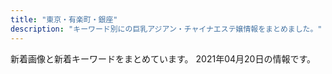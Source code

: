 ```yaml
---
title: "東京・有楽町・銀座"
description: "キーワード別にの巨乳アジアン・チャイナエステ嬢情報をまとめました。"
---
```


新着画像と新着キーワードをまとめています。
2021年04月20日の情報です。

<DmmAffiliateIns />
<KeywordTable
  shops={
    [
    {
        "name": "Melody Spa -\u30e1\u30ed\u30c7\u30a3 \u30b9\u30d1-",
        "img_links": [
            "https://melodyspa.tokyo/images/st/you3.jpg",
            "https://melodyspa.tokyo/images/st/yuna2.jpg",
            "https://melodyspa.tokyo/images/st/yuna1.jpg",
            "https://melodyspa.tokyo/images/share/pagetop.png",
            "https://melodyspa.tokyo/images/st/ringo.jpg",
            "https://melodyspa.tokyo/images/st/risa.jpg",
            "https://melodyspa.tokyo/images/st/mina2.jpg",
            "https://melodyspa.tokyo/images/st/you2.jpg",
            "https://melodyspa.tokyo/images/st/rara2.jpg",
            "https://melodyspa.tokyo/images/st/mina.jpg",
            "https://melodyspa.tokyo/images/st/miho.jpg",
            "https://melodyspa.tokyo/images/st/yuna.jpg",
            "https://melodyspa.tokyo/images/st/you.jpg",
            "https://melodyspa.tokyo/images/topimage/topimage.jpg",
            "https://melodyspa.tokyo/images/st/yuri.jpg"
        ],
        "url": "https://melodyspa.tokyo/",
        "station": "JR\u65b0\u65e5\u672c\u6a4b\u99c56\u756a\u51fa\u53e3",
        "keywords": {
            "C": 30,
            "86": 4,
            "F": 2
        }
    },
    {
        "name": "\u3072\u3068\u3081\u307c\u308c",
        "img_links": [
            "http://www.hitomebore.esjp.info/files/010.jpg",
            "http://www.hitomebore.esjp.info/files/009.jpg",
            "http://www.hitomebore.esjp.info/images/mainImg_sub.jpg",
            "http://www.hitomebore.esjp.info/images/m2.jpg",
            "http://www.hitomebore.esjp.info/files/007.jpg",
            "http://www.hitomebore.esjp.info/images/btn2.png",
            "http://www.hitomebore.esjp.info/files/016.jpg",
            "http://www.hitomebore.esjp.info/images/mainImg2.jpg",
            "http://www.hitomebore.esjp.info/images/m4.jpg",
            "http://www.hitomebore.esjp.info/images/m3.jpg",
            "http://www.hitomebore.esjp.info/files/012.jpg",
            "http://www.hitomebore.esjp.info/files/008.jpg",
            "http://www.hitomebore.esjp.info/files/002.jpg",
            "http://www.hitomebore.esjp.info/files/011.jpg",
            "http://www.hitomebore.esjp.info/files/014.jpg",
            "http://www.hitomebore.esjp.info/images/m1.jpg",
            "http://www.hitomebore.esjp.info/files/013.jpg",
            "http://www.hitomebore.esjp.info/files/015.jpg"
        ],
        "url": "http://www.hitomebore.esjp.info/",
        "station": "\u65b0\u5bcc\u753a\u99c53\u756a\u51fa\u53e3",
        "keywords": {
            "C": 6,
            "87": 6,
            "D": 27,
            "88": 3,
            "86": 18,
            "85": 6
        }
    },
    {
        "name": "\u6771\u4eac\u65e5\u672c\u6a4b\u30e1\u30f3\u30ba\u30a8\u30b9\u30c6",
        "station": "JR\u6771\u4eac\u99c5\u516b\u91cd\u6d32\u5317\u53e3",
        "img_links": [
            "https://mens-esthe.jpn.vin/images/tit_staff.jpg",
            "https://mens-esthe.jpn.vin/images/nav_link03.png",
            "https://mens-esthe.jpn.vin/images/nav_link05.png",
            "https://mens-esthe.jpn.vin/photos/sites/4/2020/12/2020121102464663.jpg",
            "https://mens-esthe.jpn.vin/photos/sites/4/2021/04/2021040721293779.jpeg",
            "https://mens-esthe.jpn.vin/images/sp_tit_staff02.jpg",
            "https://mens-esthe.jpn.vin/images/nav_link04.png",
            "https://mens-esthe.jpn.vin/images/nav_link06.png",
            "https://mens-esthe.jpn.vin/images/sp_tit_info.jpg",
            "https://mens-esthe.jpn.vin/photos/sites/4/2020/12/202012110248090.jpg",
            "https://mens-esthe.jpn.vin/images/sp_tit_link.jpg",
            "https://mens-esthe.jpn.vin/images/tit_face.jpg",
            "https://mens-esthe.jpn.vin/images/nav_link07.png",
            "https://mens-esthe.jpn.vin/photos/sites/4/2020/12/2020121102462172.jpg",
            "https://mens-esthe.jpn.vin/images/photo_1.jpg",
            "https://mens-esthe.jpn.vin/images/end.png",
            "https://mens-esthe.jpn.vin/images/sp_tit_pick.jpg",
            "https://mens-esthe.jpn.vin/images/sp_tit_staff.jpg",
            "https://mens-esthe.jpn.vin/images/nav_link02.png",
            "https://mens-esthe.jpn.vin/images/top.png",
            "https://mens-esthe.jpn.vin/photos/sites/4/2021/04/2021040721293837.jpeg",
            "https://mens-esthe.jpn.vin/images/nav_link01.png",
            "https://mens-esthe.jpn.vin/photos/sites/4/2020/12/2020121102483539.jpg",
            "https://mens-esthe.jpn.vin/images/tit_link.jpg",
            "https://mens-esthe.jpn.vin/images/sp_end.png",
            "https://mens-esthe.jpn.vin/images/sp_photo_1.jpg",
            "https://mens-esthe.jpn.vin/images/tit_info.jpg",
            "https://mens-esthe.jpn.vin/images/tit_staff02.jpg",
            "https://mens-esthe.jpn.vin/images/tit_pick.jpg",
            "https://mens-esthe.jpn.vin/images/side_mobile.jpg",
            "https://mens-esthe.jpn.vin/photos/sites/4/2021/04/2021040721293993.jpeg",
            "https://mens-esthe.jpn.vin/images/nav_link08.png",
            "https://mens-esthe.jpn.vin/images/navbar-top.jpg",
            "https://mens-esthe.jpn.vin/photos/sites/4/2020/12/2020121102501422.jpg"
        ],
        "url": "https://mens-esthe.jpn.vin/",
        "keywords": {
            "86": 80,
            "C": 5,
            "88": 7,
            "E": 7,
            "D": 99,
            "85": 24
        }
    },
    {
        "name": "Tiara-\u30c6\u30a4\u30a2\u30e9-",
        "url": "https://est-tiara.info/",
        "keywords": {
            "E": 1,
            "89": 1,
            "C": 1,
            "87": 1,
            "D": 4
        },
        "station": "\u6771\u9280\u5ea7\u99c5A7\u51fa\u53e3",
        "img_links": [
            "https://est-tiara.info/images/gallery/r2.jpg",
            "https://est-tiara.info/staffPhoto/b20201016083828.jpg",
            "https://est-tiara.info/images/gallery/r3.jpg",
            "https://est-tiara.info/staffPhoto/s20210304100121.jpg",
            "https://est-tiara.info/staffPhoto/b20210304100121.jpg",
            "https://est-tiara.info/staffPhoto/b20210304095623.jpg",
            "https://est-tiara.info/images/gallery/r8.jpg",
            "https://est-tiara.info/staffPhoto/s20201016083614.jpg",
            "https://est-tiara.info/images/gallery/r6.jpg",
            "https://est-tiara.info/js/sliderLine/slide_next.png",
            "https://est-tiara.info/images/returnBtn.png",
            "https://est-tiara.info/staffPhoto/s20210304095739.jpg",
            "https://est-tiara.info/images/gallery/r7.jpg",
            "https://est-tiara.info/staffPhoto/b20210304100038.jpg",
            "https://est-tiara.info/staffPhoto/s20201016083828.jpg",
            "https://est-tiara.info/staffPhoto/s20210304095845.jpg",
            "https://est-tiara.info/uploadfiles/Image/campaignEstTiaraInfo.jpg",
            "https://est-tiara.info/images/gallery/r4.jpg",
            "https://est-tiara.info/images/mobile.png",
            "https://est-tiara.info/staffPhoto/b20210304095845.jpg",
            "https://est-tiara.info/staffPhoto/b20210304095739.jpg",
            "https://est-tiara.info/images/gallery/r1.jpg",
            "https://est-tiara.info/staffPhoto/s20210304095623.jpg",
            "https://est-tiara.info/staffPhoto/s20210304100038.jpg",
            "https://est-tiara.info/images/gallery/r5.jpg",
            "https://est-tiara.info/staffPhoto/b20201016083614.jpg",
            "https://est-tiara.info/js/sliderLine/slide_prev.png"
        ]
    },
    {
        "img_links": [
            "http://luna-shine.info/uploads/lunashine/2019/05/e5beaee4bfa1e59bbee78987_201905171313091.jpg",
            "http://luna-shine.info/uploads/lunashine/2012/12/topview4.jpg",
            "http://luna-shine.info/uploads/lunashine/2019/04/tel.jpg",
            "http://luna-shine.info/uploads/lunashine/2017/03/saki.jpg",
            "http://luna-shine.info/uploads/lunashine/2014/06/9c1b42356edc1bb51d040e0a1783fa97.png",
            "http://luna-shine.info/uploads/lunashine/2015/06/image1-266x4001.jpg",
            "http://luna-shine.info/uploads/lunashine/2019/03/e5beaee4bfa1e59bbee78987_201903161627476.jpg",
            "http://luna-shine.info/uploads/lunashine/2019/12/e5beaee4bfa1e59bbee78987_20191207154634.jpg",
            "http://luna-shine.info/uploads/lunashine/images/rq03.jpg",
            "http://luna-shine.info/uploads/lunashine/2013/11/e381afe3828be3818b-1000x1333.jpg",
            "http://luna-shine.info/uploads/lunashine/2013/01/room-8.jpg",
            "http://luna-shine.info/uploads/lunashine/2012/12/mailmaka.jpg",
            "http://luna-shine.info/uploads/lunashine/2015/03/171f728230a16701d87b9e61ba70edf8.png",
            "http://luna-shine.info/uploads/lunashine/2019/04/bottom.jpg",
            "http://luna-shine.info/uploads/lunashine/2013/01/room-9.jpg",
            "http://luna-shine.info/uploads/lunashine/2014/04/image_e589afe69cac.png",
            "http://luna-shine.info/uploads/lunashine/2016/12/img_4240.jpg",
            "http://luna-shine.info/uploads/lunashine/2014/06/image-14.jpeg",
            "http://luna-shine.info/uploads/lunashine/2013/01/room-10.jpg",
            "http://luna-shine.info/uploads/lunashine/2013/10/e381bfe3818d2_e589afe69cac.jpg",
            "http://luna-shine.info/uploads/lunashine/2020/01/e5beaee4bfa1e59bbee78987_20190517131309.jpg",
            "http://luna-shine.info/uploads/lunashine/2012/12/topview3.jpg",
            "http://luna-shine.info/uploads/lunashine/2019/01/e5beaee4bfa1e59bbee78987_20190124144601.jpg",
            "http://luna-shine.info/uploads/lunashine/2013/01/room-5.jpg",
            "http://luna-shine.info/uploads/lunashine/2015/01/0.jpg",
            "http://luna-shine.info/uploads/lunashine/2013/01/room-11.jpg",
            "http://luna-shine.info/uploads/lunashine/2016/11/31.jpg",
            "http://luna-shine.info/uploads/lunashine/2014/05/naomi1-276x3583.jpg",
            "http://luna-shine.info/uploads/lunashine/2014/05/22.jpg",
            "http://luna-shine.info/uploads/lunashine/images/rq01.jpg",
            "http://luna-shine.info/uploads/lunashine/2014/06/image-15.jpeg",
            "http://luna-shine.info/uploads/lunashine/2013/03/img_0522_e589afe69cac-1000x1333.jpg",
            "http://luna-shine.info/uploads/lunashine/2013/01/room-7.jpg",
            "http://luna-shine.info/uploads/lunashine/2013/05/p1020464_e589afe69cac.jpg",
            "http://luna-shine.info/uploads/lunashine/2015/03/11111.jpg",
            "http://luna-shine.info/uploads/lunashine/2015/09/1-12041z120344c1_e589afe69cac_e589afe69cac.jpg",
            "http://luna-shine.info/uploads/lunashine/2019/04/e5beaee4bfa1e59bbee78987_2019031616274791.jpg",
            "http://luna-shine.info/uploads/lunashine/2013/01/qiu-1.jpg",
            "http://luna-shine.info/uploads/lunashine/2013/01/img_0370_e589afe69cac-276x368.jpg",
            "http://luna-shine.info/uploads/lunashine/2017/04/22221.jpg",
            "http://luna-shine.info/uploads/lunashine/2015/12/qqe59bbee7898720151214133747.jpg",
            "http://luna-shine.info/uploads/lunashine/images/no-photo.jpg",
            "http://luna-shine.info/uploads/lunashine/2019/04/e5beaee4bfa1e59bbee78987_201903161627478.jpg",
            "http://luna-shine.info/uploads/lunashine/2013/10/e381bfe382841_e589afe69cac.jpg",
            "http://luna-shine.info/uploads/lunashine/2015/04/1111_e589afe69cac.jpg",
            "http://luna-shine.info/uploads/lunashine/2015/01/11.jpg",
            "http://luna-shine.info/uploads/lunashine/2013/10/4_e589afe69cac.jpg",
            "http://luna-shine.info/uploads/lunashine/2013/10/e38182e38286e381bf3_e589afe69cac.jpg",
            "http://luna-shine.info/uploads/lunashine/2017/03/saki1.jpg",
            "http://luna-shine.info/uploads/lunashine/2018/05/2.jpg",
            "http://luna-shine.info/uploads/lunashine/2013/11/e381afe3828be3818befbc92-1000x1333.jpg",
            "http://luna-shine.info/uploads/lunashine/images/picup.png",
            "http://luna-shine.info/uploads/lunashine/2019/12/e5beaee4bfa1e59bbee78987_201912071546181.jpg",
            "http://luna-shine.info/uploads/lunashine/2015/04/1111_e589afe69cac1.jpg",
            "http://luna-shine.info/uploads/lunashine/2012/12/topview0.jpg",
            "http://luna-shine.info/uploads/lunashine/2014/05/naomi1-276x3584.jpg",
            "http://luna-shine.info/uploads/lunashine/2013/01/room-3.jpg",
            "http://luna-shine.info/uploads/lunashine/2013/01/room-2.jpg",
            "http://luna-shine.info/uploads/lunashine/2019/04/e5beaee4bfa1e59bbee78987_201903161627475.jpg",
            "http://luna-shine.info/uploads/lunashine/2012/12/topview1.jpg",
            "http://luna-shine.info/uploads/lunashine/images/new_tit.jpg",
            "http://luna-shine.info/uploads/lunashine/2015/03/8dbe4d07b4f1258c30f14b30e60c1466.png",
            "http://luna-shine.info/uploads/lunashine/2013/01/img_0427_e589afe69cac-276x368.jpg",
            "http://luna-shine.info/uploads/lunashine/2013/01/room-1.jpg",
            "http://luna-shine.info/uploads/lunashine/2013/01/room-6.jpg",
            "http://luna-shine.info/uploads/lunashine/2019/03/e5beaee4bfa1e59bbee78987_201903141535171.jpg",
            "http://luna-shine.info/uploads/lunashine/2019/04/flash1.jpg",
            "http://luna-shine.info/uploads/lunashine/2019/07/qqe59bbee78987201504181707251.jpg",
            "http://luna-shine.info/uploads/lunashine/images/new_d.jpg",
            "http://luna-shine.info/uploads/lunashine/2015/01/2_e589afe69cac.jpg",
            "http://luna-shine.info/uploads/lunashine/2019/05/e5beaee4bfa1e59bbee78987_20190517131309.jpg",
            "http://luna-shine.info/uploads/lunashine/2012/12/mobile.jpg",
            "http://luna-shine.info/uploads/lunashine/2013/10/e381bfe38286e3818d-5_e589afe69cac.jpg"
        ],
        "station": "\u5c0f\u4f1d\u99ac\u753a\u99c53\u756a\u51fa\u53e3",
        "keywords": {
            "88": 21,
            "86": 6,
            "C": 12,
            "85": 6,
            "87": 12,
            "84": 3,
            "D": 30,
            "E": 13,
            "82": 3,
            "F": 6,
            "81": 3,
            "\u30bb\u30af\u30b7\u30fc": 1,
            "89": 21,
            "\u80f8": 2,
            "G": 6
        },
        "name": "\u30eb\u30ca\u30b7\u30e3\u30a4\u30f3",
        "url": "http://luna-shine.info/"
    },
    {
        "name": "For you",
        "station": "JR\u6771\u4eac\u99c5\u516b\u91cd\u6d32\u5317\u53e3",
        "keywords": {
            "90": 1,
            "D": 2,
            "G": 1,
            "83": 1,
            "87": 1,
            "85": 3,
            "89": 1,
            "86": 1,
            "C": 3,
            "E": 3,
            "91": 1,
            "93": 1
        },
        "url": "http://f-relaxe.net",
        "img_links": [
            "http://f-relaxe.net/images/index_13.jpg",
            "http://f-relaxe.net/girl/011a.jpg",
            "http://f-relaxe.net/images/02.jpg",
            "http://f-relaxe.net/girl/09a.jpg",
            "http://f-relaxe.net/girl/012.jpg",
            "http://f-relaxe.net/images/index_08.jpg",
            "http://f-relaxe.net/girl/013a.jpg",
            "http://f-relaxe.net/images/rec_11.jpg",
            "http://f-relaxe.net/girl/07a.jpg",
            "http://f-relaxe.net/images/index_07.jpg",
            "http://f-relaxe.net/images/index_18.jpg",
            "http://f-relaxe.net/images/info.jpg",
            "http://f-relaxe.net/images/index_09.jpg",
            "http://f-relaxe.net/girl/013.jpg",
            "http://f-relaxe.net/images/rec.jpg",
            "http://f-relaxe.net/images/index_10.jpg",
            "http://f-relaxe.net/images/index_01.jpg",
            "http://f-relaxe.net/images/index_03.jpg",
            "http://f-relaxe.net/images/line.jpg",
            "http://f-relaxe.net/images/sub_10.jpg",
            "http://f-relaxe.net/images/sub_12.jpg",
            "http://f-relaxe.net/girl/09.jpg",
            "http://f-relaxe.net/images/index_04.jpg",
            "http://f-relaxe.net/images/index_12.jpg",
            "http://f-relaxe.net/girl/024.jpg",
            "http://f-relaxe.net/images/index_14.jpg",
            "http://f-relaxe.net/girl/02.jpg",
            "http://f-relaxe.net/girl/00.jpg",
            "http://f-relaxe.net/girl/017.jpg",
            "http://f-relaxe.net/girl/08a.jpg",
            "http://f-relaxe.net/images/index_17.jpg",
            "http://f-relaxe.net/images/staff_11.jpg",
            "http://f-relaxe.net/images/01.jpg",
            "http://f-relaxe.net/girl/04.jpg",
            "http://f-relaxe.net/images/index_16.jpg",
            "http://f-relaxe.net/images/sub_15.jpg",
            "http://f-relaxe.net/girl/02a.jpg",
            "http://f-relaxe.net/girl/07.jpg",
            "http://f-relaxe.net/images/index_05.jpg",
            "http://f-relaxe.net/girl/010.jpg",
            "http://f-relaxe.net/images/index_119.jpg",
            "http://f-relaxe.net/images/03.jpg",
            "http://f-relaxe.net/girl/011.jpg",
            "http://f-relaxe.net/images/index_06.jpg",
            "http://f-relaxe.net/girl/012a.jpg",
            "http://f-relaxe.net/girl/08.jpg",
            "http://f-relaxe.net/girl/010a.jpg",
            "http://f-relaxe.net/images/info_11.jpg"
        ]
    },
    {
        "name": "Dream",
        "img_links": [
            "https://ningyocho-esthe.work/images/dream/common/side_bnr_02.png",
            "https://ningyocho-esthe.work/images/dream/staff/2.jpg",
            "https://ningyocho-esthe.work/images/dream/common/gallery_08.png",
            "https://ningyocho-esthe.work/images/dream/staff/1.jpg",
            "https://ningyocho-esthe.work/images/dream/common/gallery_07.png",
            "https://ningyocho-esthe.work/images/dream/common/gallery_04.png",
            "https://ningyocho-esthe.work/images/dream/home/image_01.png",
            "https://ningyocho-esthe.work/images/dream/home/teaser.png",
            "https://ningyocho-esthe.work/images/dream/staff/3.jpg",
            "https://ningyocho-esthe.work/images/dream/common/header_phone_pc.png",
            "https://ningyocho-esthe.work/images/dream/common/credit_01.png",
            "https://ningyocho-esthe.work/images/dream/staff/\u3042\u307f.jpg",
            "https://ningyocho-esthe.work/images/dream/common/gallery_09.png",
            "https://ningyocho-esthe.work/images/dream/common/gallery_10.png",
            "https://ningyocho-esthe.work/images/dream/staff/\u30ca\u30ca.jpg",
            "https://ningyocho-esthe.work/images/dream/common/gallery_02.png",
            "https://ningyocho-esthe.work/images/dream/common/gallery_06.png",
            "https://ningyocho-esthe.work/images/dream/common/gallery_03.png",
            "https://ningyocho-esthe.work/images/dream/home/image_03.png",
            "https://ningyocho-esthe.work/images/dream/common/gallery_01.png",
            "https://ningyocho-esthe.work/images/dream/staff/13.jpg",
            "https://ningyocho-esthe.work/images/dream/staff/imgapp_3.jpg",
            "https://ningyocho-esthe.work/images/dream/staff/imgapp6.jpg",
            "https://ningyocho-esthe.work/images/dream/common/side_bnr_01.png",
            "https://ningyocho-esthe.work/images/dream/staff/imgapp_1.jpg",
            "https://ningyocho-esthe.work/images/dream/common/credit_02.png",
            "https://ningyocho-esthe.work/images/dream/home/image_02.png",
            "https://ningyocho-esthe.work/images/dream/common/header_info.png",
            "https://ningyocho-esthe.work/images/dream/common/credit_03.png",
            "https://ningyocho-esthe.work/images/dream/common/gallery_05.png"
        ],
        "station": "\u4eba\u5f62\u753a\u99c5A1\u51fa\u53e3",
        "url": "https://ningyocho-esthe.work/",
        "keywords": {
            "88": 1,
            "\u30bb\u30af\u30b7\u30fc": 3
        }
    },
    {
        "station": "\u6771\u65e5\u672c\u6a4b\u99c5A2\u51fa\u53e3",
        "img_links": [
            "http://tokyo-relaxtime.asia/img/cast/yuka-02.jpg",
            "http://tokyo-relaxtime.asia/img/slick/st-6.jpg",
            "http://tokyo-relaxtime.asia/img/cast/ai-01.jpg",
            "http://tokyo-relaxtime.asia/img/cast/momo-02.jpg",
            "http://tokyo-relaxtime.asia/img/cast/alice-01.jpg",
            "http://tokyo-relaxtime.asia/img/cast/miki-01.jpg",
            "http://tokyo-relaxtime.asia/img/slick/st-3.jpg",
            "http://tokyo-relaxtime.asia/img/slick/st-1.jpg",
            "http://tokyo-relaxtime.asia/img/cast/ai-03.jpg",
            "http://tokyo-relaxtime.asia/img/slick/st-5.jpg",
            "http://tokyo-relaxtime.asia/img/cast/yuka-03.jpg",
            "http://tokyo-relaxtime.asia/img/cast/momo-01.jpg",
            "http://tokyo-relaxtime.asia/img/cast/miki-02.jpg",
            "http://tokyo-relaxtime.asia/img/interior/corridor-1.jpg",
            "http://tokyo-relaxtime.asia/img/tw_mark.png",
            "http://tokyo-relaxtime.asia/img/slick/st-4.jpg",
            "http://tokyo-relaxtime.asia/img/cast/miki-04.jpg",
            "http://tokyo-relaxtime.asia/img/cast/ai-02.jpg",
            "http://tokyo-relaxtime.asia/img/cast/yuka-01.jpg",
            "http://tokyo-relaxtime.asia/img/cast/alice-04.jpg",
            "http://tokyo-relaxtime.asia/img/cast/ai-04.jpg",
            "http://tokyo-relaxtime.asia/img/cast/yuka-04.jpg",
            "http://tokyo-relaxtime.asia/img/interior/lobby-1.jpg",
            "http://tokyo-relaxtime.asia/img/cast/momo-04.jpg",
            "http://tokyo-relaxtime.asia/img/cast/momo-03.jpg",
            "http://tokyo-relaxtime.asia/img/cast/alice-02.jpg",
            "http://tokyo-relaxtime.asia/img/cast/miki-03.jpg",
            "http://tokyo-relaxtime.asia/img/cast/alice-03.jpg"
        ],
        "name": "Evergrace-\u30a8\u30d0\u30fc\u30b0\u30ec\u30fc\u30b9-",
        "url": "http://tokyo-relaxtime.asia/",
        "keywords": {}
    },
    {
        "station": "\u65b0\u5bcc\u753a\u99c53\u756a\u51fa\u53e3",
        "name": "Lotus\uff5e\u30ed\u30fc\u30bf\u30b9\uff5e",
        "img_links": [
            "http://missyou-esthe.com/img/tt17.jpg",
            "http://missyou-esthe.com/img/cg06.jpg",
            "http://missyou-esthe.com/img/tt12.jpg",
            "http://missyou-esthe.com/img/tt4.jpg",
            "http://missyou-esthe.com/img/eve.jpg",
            "http://missyou-esthe.com/img/cg09.jpg",
            "http://missyou-esthe.com/img/tt15.jpg",
            "http://missyou-esthe.com/img/cg08.jpg",
            "http://missyou-esthe.com/img/tt16.jpg",
            "http://missyou-esthe.com/img/tt19.jpg",
            "http://missyou-esthe.com/img/cg13.jpg",
            "http://missyou-esthe.com/img/f1.jpg",
            "http://missyou-esthe.com/img/mr1.jpg",
            "http://missyou-esthe.com/img/tt2.jpg",
            "http://missyou-esthe.com/img/cg07.jpg",
            "http://missyou-esthe.com/img/cg02.jpg",
            "http://missyou-esthe.com/img/tt18.jpg",
            "http://missyou-esthe.com/img/cg091.jpg",
            "http://missyou-esthe.com/img/cg10.jpg",
            "http://missyou-esthe.com/img/tt1.jpg",
            "http://missyou-esthe.com/img/cg14.jpg",
            "http://missyou-esthe.com/img/cg04.jpg",
            "http://missyou-esthe.com/img/cg11.jpg",
            "http://missyou-esthe.com/img/cg05.jpg",
            "http://missyou-esthe.com/img/tt11.jpg",
            "http://missyou-esthe.com/img/tt14.jpg",
            "http://missyou-esthe.com/img/cg03.jpg",
            "http://missyou-esthe.com/img/t1.jpg",
            "http://missyou-esthe.com/img/cg01.jpg",
            "http://missyou-esthe.com/img/t3.jpg",
            "http://missyou-esthe.com/img/tt21.jpg",
            "http://missyou-esthe.com/img/lin.jpg",
            "http://missyou-esthe.com/img/no.png",
            "http://missyou-esthe.com/img/tt13.jpg",
            "http://missyou-esthe.com/img/tt20.jpg",
            "http://missyou-esthe.com/img/t2.jpg",
            "http://missyou-esthe.com/img/f.jpg"
        ],
        "keywords": {
            "86": 14,
            "85": 2,
            "87": 4
        },
        "url": "http://missyou-esthe.com/"
    },
    {
        "station": "\u8305\u5834\u753a\u99c511\u756a\u51fa\u53e3",
        "img_links": [
            "http://www.kayabatyo-massage.work/images/sw_tel.png",
            "http://www.kayabatyo-massage.work/images/icon_ranking_03.png",
            "http://www.kayabatyo-massage.work/images/recruit/nagare_07.png",
            "http://www.kayabatyo-massage.work/staff/kaoru.jpg",
            "http://www.kayabatyo-massage.work/images/icon_ranking_02.png",
            "http://www.kayabatyo-massage.work/images/recruit/point_07.png",
            "http://www.kayabatyo-massage.work/images/head_interior.jpg",
            "http://www.kayabatyo-massage.work/images/recruit/point_09.png",
            "http://www.kayabatyo-massage.work/images/recruit/sp_mainvisual.jpg",
            "http://www.kayabatyo-massage.work/images/recruit/nagare_05.png",
            "http://www.kayabatyo-massage.work/images/mainvisual_02.jpg",
            "http://www.kayabatyo-massage.work/images/recruit/nagare_06.png",
            "http://www.kayabatyo-massage.work/images/recruit/nagare_03.jpg",
            "http://www.kayabatyo-massage.work/images/icon_ranking_01.png",
            "http://www.kayabatyo-massage.work/images/recruit/nagare_01.jpg",
            "http://www.kayabatyo-massage.work/images/recruit/nagare_02.jpg",
            "http://www.kayabatyo-massage.work/images/recruit/point_08.png",
            "http://www.kayabatyo-massage.work/images/recruit/point_03.png",
            "http://www.kayabatyo-massage.work/images/mainvisual_02_s.jpg",
            "http://www.kayabatyo-massage.work/images/mainvisual_01_s.jpg",
            "http://www.kayabatyo-massage.work/images/recruit/point_05.png",
            "http://www.kayabatyo-massage.work/images/trigger.jpg",
            "http://www.kayabatyo-massage.work/staff/nanami.jpg",
            "http://www.kayabatyo-massage.work/images/recruit/req_03.jpg",
            "http://www.kayabatyo-massage.work/images/recruit/point_06.png",
            "http://www.kayabatyo-massage.work/images/mainvisual_01.jpg",
            "http://www.kayabatyo-massage.work/images/no_image.jpg",
            "http://www.kayabatyo-massage.work/images/sw_home.png",
            "http://www.kayabatyo-massage.work/images/recruit/point_04.png",
            "http://www.kayabatyo-massage.work/staff/hinata.jpg",
            "http://www.kayabatyo-massage.work/images/recruit/message_03.png",
            "http://www.kayabatyo-massage.work/images/icon_new.png",
            "http://www.kayabatyo-massage.work/images/head_therapist.jpg"
        ],
        "name": "\u5143\u6c17\u30e2\u30ea\u30e2\u30ea",
        "keywords": {},
        "url": "http://www.kayabatyo-massage.work/"
    },
    {
        "name": "\u7d05\u8449",
        "img_links": [
            "http://arm-heal.com/staff/yuki/01mb.jpg",
            "http://arm-heal.com/staff/hikari/01.jpg",
            "http://arm-heal.com/staff/yuki/01.jpg",
            "http://arm-heal.com/pic/topimg5.png",
            "http://arm-heal.com/pic/topimg4.png",
            "http://arm-heal.com/staff/miya/01mb.jpg",
            "http://arm-heal.com/img/ttl_rec.png",
            "http://arm-heal.com/img/att.png",
            "http://arm-heal.com/img/ttl_staff.jpg",
            "http://arm-heal.com/staff/miki/01mb.jpg",
            "http://arm-heal.com/img/corona.png",
            "http://arm-heal.com/pic/head.jpg",
            "http://arm-heal.com/staff/aya/01.jpg",
            "http://arm-heal.com/img/ttl_mobile.png",
            "http://arm-heal.com/staff/aya/01mb.jpg",
            "http://arm-heal.com/pic/topimg1.png",
            "http://arm-heal.com/staff/miya/01.jpg",
            "http://arm-heal.com/pic/topimg2.png",
            "http://arm-heal.com/staff/hikari/01mb.jpg",
            "http://arm-heal.com/i/files/homeimg.jpg",
            "http://arm-heal.com/staff/yuuyuu/01mb.jpg",
            "http://arm-heal.com/staff/miki/01.jpg",
            "http://arm-heal.com/staff/yuuyuu/01.jpg",
            "http://arm-heal.com/pic/topimg3.png"
        ],
        "url": "http://arm-heal.com/",
        "keywords": {
            "C": 15
        },
        "station": "\u516b\u4e01\u5800\u99c5A5\u53e3"
    },
    {
        "station": "\u99ac\u55b0\u6a2a\u5c71\u99c5A2\u51fa\u53e3",
        "keywords": {
            "D": 10,
            "E": 1,
            "86": 13,
            "C": 2
        },
        "url": "http://esthe-aroma.com/",
        "img_links": [
            "http://esthe-aroma.com/images/cg09.jpg",
            "http://esthe-aroma.com/images/cg11.jpg",
            "http://esthe-aroma.com/images/cg06.jpg",
            "http://esthe-aroma.com/images/end-info.png",
            "http://esthe-aroma.com/images/cg02.jpg",
            "http://esthe-aroma.com/images/icon_info.png",
            "http://esthe-aroma.com/images/cg07.jpg",
            "http://esthe-aroma.com/images/icon_top.png",
            "http://esthe-aroma.com/images/photo01.jpg",
            "http://esthe-aroma.com/images/cg10.jpg",
            "http://esthe-aroma.com/images/cg04.jpg",
            "http://esthe-aroma.com/images/photo02.jpg",
            "http://esthe-aroma.com/images/cg05.jpg",
            "http://esthe-aroma.com/images/icon_concept.png",
            "http://esthe-aroma.com/images/cg03.jpg",
            "http://esthe-aroma.com/images/cg13.jpg",
            "http://esthe-aroma.com/images/icon_tel.png",
            "http://esthe-aroma.com/images/photo03.jpg",
            "http://esthe-aroma.com/images/cg12.jpg",
            "http://esthe-aroma.com/images/mainImg_sub.jpg",
            "http://esthe-aroma.com/images/icon_staff.png",
            "http://esthe-aroma.com/images/cg08.jpg",
            "http://esthe-aroma.com/images/cg01.jpg",
            "http://esthe-aroma.com/images/qrc.jpg",
            "http://esthe-aroma.com/images/btn2.png"
        ],
        "name": "Miss.9\uff5e\u30df\u30b9.\u30ad\u30e5\u30a6\uff5e"
    },
    {
        "url": "https://angel-love.tyo.cm/",
        "name": "Angel Love",
        "station": "\u9280\u5ea7\u99c5A5\u51fa\u53e3",
        "img_links": [
            "https://angel-love.tyo.cm/images/news_bj3.jpg",
            "https://angel-love.tyo.cm/images/room3.jpg",
            "https://angel-love.tyo.cm/images/top.jpg",
            "https://angel-love.tyo.cm/images/news_bj1.jpg",
            "https://angel-love.tyo.cm/photos/sites/27/2021/04/2021041903193760.jpg",
            "https://angel-love.tyo.cm/photos/sites/27/2021/03/202103300138536.jpg",
            "https://angel-love.tyo.cm/photos/sites/27/2021/04/2021041909433771.jpg",
            "https://angel-love.tyo.cm/images/room2.jpg",
            "https://angel-love.tyo.cm/images/info.jpg",
            "https://angel-love.tyo.cm/photos/sites/27/2021/03/2021031704243332.jpg",
            "https://angel-love.tyo.cm/images/room4.jpg",
            "https://angel-love.tyo.cm/photos/sites/27/2021/04/2021041903203173.jpg",
            "https://angel-love.tyo.cm/photos/sites/27/2021/03/2021031704243422.jpg",
            "https://angel-love.tyo.cm/images/s_news.jpg",
            "https://angel-love.tyo.cm/photos/sites/27/2021/03/2021033001385486.jpg",
            "https://angel-love.tyo.cm/photos/sites/27/2021/04/2021041903175212.jpg",
            "https://angel-love.tyo.cm/images/s_staff.png",
            "https://angel-love.tyo.cm/images/mobile.jpg",
            "https://angel-love.tyo.cm/images/s1.jpg",
            "https://angel-love.tyo.cm/images/room1.jpg",
            "https://angel-love.tyo.cm/images/s3.jpg"
        ],
        "keywords": {
            "83": 7,
            "85": 21,
            "86": 14,
            "E": 14,
            "D": 42,
            "87": 14
        }
    },
    {
        "img_links": [
            "http://eve-esthe.com/images/wari.jpg",
            "http://eve-esthe.com/images/02.jpg",
            "http://eve-esthe.com/images/04.jpg",
            "http://eve-esthe.com/images/01.jpg",
            "http://eve-esthe.com/images/03.jpg",
            "http://eve-esthe.com/images/icon_new.png"
        ],
        "station": "\u6c34\u5929\u5bae\u524d\u99c54\u756a\u51fa\u53e3",
        "url": "http://eve-esthe.com/",
        "keywords": {},
        "name": "Eve"
    },
    {
        "keywords": {},
        "img_links": [],
        "station": "\u8305\u5834\u753a\u99c510\u756a\u51fa\u53e3",
        "url": "https://aroma.tyo.cm/",
        "name": "\u6975\u4e0a\u30e1\u30f3\u30ba\u30a2\u30ed\u30de\u65e5\u672c\u6a4b"
    },
    {
        "name": "\u30e9\u30d5\u30a3\u30fc\u30eb",
        "keywords": {},
        "station": "\u65b0\u65e5\u672c\u6a4b\u99c55\u756a\u51fa\u53e3",
        "img_links": [],
        "url": "http://s-este.net/"
    },
    {
        "url": "http://shinshinen.ebb.jp/",
        "station": "\u6771\u9280\u5ea7\u99c5A3",
        "keywords": {
            "87": 12,
            "89": 12,
            "86": 36,
            "D": 48,
            "88": 12
        },
        "name": "\u8fb0\u7533\u5712\uff5e\u3057\u3093\u3057\u3093\u3048\u3093\uff5e",
        "img_links": [
            "http://shinshinen.ebb.jp/2/uploadimg/1612241171.jpg",
            "http://shinshinen.ebb.jp/2/uploadimg/1617771200.jpg",
            "http://shinshinen.ebb.jp/2/uploadimg/1617840000.jpg",
            "http://shinshinen.ebb.jp/2/uploadimg/1616154256.jpg",
            "http://shinshinen.ebb.jp/head_1_4155_154321946782337.jpg",
            "http://shinshinen.ebb.jp/head_2_4155_154087760147805.jpg",
            "http://shinshinen.ebb.jp/2/uploadimg/1612241122.jpg",
            "http://shinshinen.ebb.jp/2/uploadimg/1612241224.jpg"
        ]
    },
    {
        "url": "http://sakura.relaxnabi.com/",
        "name": "\u685c\uff5e\u3055\u304f\u3089\uff5e",
        "img_links": [
            "http://sakura.relaxnabi.com/css/topleft01.png",
            "http://sakura.relaxnabi.com/css/topright02.jpg",
            "http://sakura.relaxnabi.com/css/nav/nav-005.png",
            "http://sakura.relaxnabi.com/css/staff/staff02.jpg",
            "http://sakura.relaxnabi.com/css/nav/nav-003.png",
            "http://sakura.relaxnabi.com/css/tel03.png",
            "http://sakura.relaxnabi.com/css/topleft02.png",
            "http://sakura.relaxnabi.com/css/staff/staff14a.jpg",
            "http://sakura.relaxnabi.com/css/staff/staff04.jpg",
            "http://sakura.relaxnabi.com/css/nav/nav-002.png",
            "http://sakura.relaxnabi.com/css/nav/nav-001.png",
            "http://sakura.relaxnabi.com/css/staff/staff13.jpg",
            "http://sakura.relaxnabi.com/css/nav/nav-004.png",
            "http://sakura.relaxnabi.com/css/staff/staff06.jpg",
            "http://sakura.relaxnabi.com/css/nav/nav-006.png"
        ],
        "station": "\u8305\u5834\u753a\u99c51\u756a\u51fa\u53e3",
        "keywords": {
            "89": 3,
            "C": 4,
            "87": 2,
            "D": 3
        }
    },
    {
        "name": "\u6843\u82b1\u6c34*\u3068\u3046\u304b\u3059\u3044",
        "img_links": [],
        "url": "http://toukasui.jpn.mn/",
        "keywords": {},
        "station": "\u6771\u9280\u5ea7\u99c55\u756a\u51fa\u53e3"
    },
    {
        "url": "https://kayabacho-mensesthe.com/",
        "keywords": {
            "E": 5,
            "C": 24,
            "D": 18
        },
        "station": "\u8305\u5834\u753a\u99c52\u756a\u51fa\u53e3",
        "name": "Spa Ananda",
        "img_links": [
            "https://kayabacho-mensesthe.com/staff/emi-s1.jpg",
            "https://kayabacho-mensesthe.com/images/main2.jpg",
            "https://kayabacho-mensesthe.com/wp/wp-content/uploads/2019/12/mitsuki.jpg",
            "https://kayabacho-mensesthe.com/wp/wp-content/uploads/2019/08/mimi.jpg",
            "https://kayabacho-mensesthe.com/room/room-l4.jpg",
            "https://kayabacho-mensesthe.com/wp/wp-content/uploads/2019/07/misaki.jpg",
            "https://kayabacho-mensesthe.com/staff/ayaka-s1.jpg",
            "https://kayabacho-mensesthe.com/images/top1.jpg",
            "https://kayabacho-mensesthe.com/images/footer-l.png",
            "https://kayabacho-mensesthe.com/staff/yuna-s1.jpg",
            "https://kayabacho-mensesthe.com/staff/mimi-s1.jpg",
            "https://kayabacho-mensesthe.com/icon/twitter.png",
            "https://kayabacho-mensesthe.com/icon/line.png",
            "https://kayabacho-mensesthe.com/staff/aki-s1.jpg",
            "https://kayabacho-mensesthe.com/images/main3.jpg",
            "https://kayabacho-mensesthe.com/staff/miyu-s1.jpg",
            "https://kayabacho-mensesthe.com/images/main1.jpg",
            "https://kayabacho-mensesthe.com/link/mens-esthe.png",
            "https://kayabacho-mensesthe.com/images/mensesthe.jpg",
            "https://kayabacho-mensesthe.com/wp/wp-content/uploads/2020/12/yuki.jpg",
            "https://kayabacho-mensesthe.com/wp/wp-content/uploads/2020/08/ayaka-1-200x300.jpg",
            "https://kayabacho-mensesthe.com/room/room-l2.jpg",
            "https://kayabacho-mensesthe.com/staff/aoi-s1.jpg",
            "https://kayabacho-mensesthe.com/images/top2.jpg",
            "https://kayabacho-mensesthe.com/images/flower.png",
            "https://kayabacho-mensesthe.com/wp/wp-content/uploads/2020/08/ayaka-1.jpg",
            "https://kayabacho-mensesthe.com/room/room-l6.jpg",
            "https://kayabacho-mensesthe.com/room/room-l8.jpg",
            "https://kayabacho-mensesthe.com/images/footer-r.png",
            "https://kayabacho-mensesthe.com/wp/wp-content/uploads/2021/01/yuna.jpg",
            "https://kayabacho-mensesthe.com/wp/wp-content/uploads/2020/10/aki-s1-150x150.jpg",
            "https://kayabacho-mensesthe.com/staff/nao-s1.jpg",
            "https://kayabacho-mensesthe.com/icon/facebook.png",
            "https://kayabacho-mensesthe.com/room/room-l7.jpg",
            "https://kayabacho-mensesthe.com/wp/wp-content/uploads/2020/02/miyu.jpg",
            "https://kayabacho-mensesthe.com/wp/wp-content/uploads/2019/12/IMG_8988.jpg",
            "https://kayabacho-mensesthe.com/room/room-l3.jpg",
            "https://kayabacho-mensesthe.com/images/clear.png",
            "https://kayabacho-mensesthe.com/staff/rin-s1.jpg",
            "https://kayabacho-mensesthe.com/images/top3.jpg",
            "https://kayabacho-mensesthe.com/room/room-l5.jpg",
            "https://kayabacho-mensesthe.com/images/main4.jpg",
            "https://kayabacho-mensesthe.com/icon/yelp.png",
            "https://kayabacho-mensesthe.com/staff/urara-s1.jpg",
            "https://kayabacho-mensesthe.com/wp/wp-content/uploads/2019/12/emi.jpg",
            "https://kayabacho-mensesthe.com/room/room-l1.jpg",
            "https://kayabacho-mensesthe.com/wp/wp-content/uploads/2020/11/urara3.jpg",
            "https://kayabacho-mensesthe.com/wp/wp-content/uploads/2019/12/misaki.jpg",
            "https://kayabacho-mensesthe.com/staff/misaki-s1.jpg"
        ]
    },
    {
        "img_links": [
            "http://www.comodo.relaxjp.info/files/001-02.jpg",
            "http://www.comodo.relaxjp.info/files/015-02.jpg",
            "http://www.comodo.relaxjp.info/images/s_news.jpg",
            "http://www.comodo.relaxjp.info/images/top.png",
            "http://www.comodo.relaxjp.info/files/012.jpg",
            "http://www.comodo.relaxjp.info/files/015-03.jpg",
            "http://www.comodo.relaxjp.info/files/010-03.jpg",
            "http://www.comodo.relaxjp.info/images/s_link.jpg",
            "http://www.comodo.relaxjp.info/files/015.jpg",
            "http://www.comodo.relaxjp.info/files/012-03.jpg",
            "http://www.comodo.relaxjp.info/files/011-02.jpg",
            "http://www.comodo.relaxjp.info/files/010-02.jpg",
            "http://www.comodo.relaxjp.info/images/s_info.jpg",
            "http://www.comodo.relaxjp.info/images/bj1.jpg",
            "http://www.comodo.relaxjp.info/files/011.jpg",
            "http://www.comodo.relaxjp.info/files/001-03.jpg",
            "http://www.comodo.relaxjp.info/images/s_staff.jpg",
            "http://www.comodo.relaxjp.info/files/011-03.jpg",
            "http://www.comodo.relaxjp.info/files/013-02.jpg",
            "http://www.comodo.relaxjp.info/files/012-02.jpg",
            "http://www.comodo.relaxjp.info/files/010.jpg",
            "http://www.comodo.relaxjp.info/images/bj3.jpg",
            "http://www.comodo.relaxjp.info/files/014.jpg",
            "http://www.comodo.relaxjp.info/files/013-03.jpg",
            "http://www.comodo.relaxjp.info/files/014-02.jpg",
            "http://www.comodo.relaxjp.info/files/001.jpg",
            "http://www.comodo.relaxjp.info/files/013.jpg",
            "http://www.comodo.relaxjp.info/files/014-03.jpg",
            "http://www.comodo.relaxjp.info/images/hua.jpg"
        ],
        "url": "http://www.comodo.relaxjp.info/",
        "keywords": {
            "90": 1,
            "87": 6,
            "E": 1,
            "D": 6
        },
        "station": "\u99ac\u55b0\u6a2a\u5c71\u99c5A2\u51fa\u53e3",
        "name": "COMODO -\u30b3\u30e2\u30c9-"
    },
    {
        "keywords": {},
        "url": "http://e-berry.work/index.html",
        "img_links": [
            "http://e-berry.work/images/head.jpg",
            "http://e-berry.work/sp/images/newface.png",
            "http://e-berry.work/images/staff_t.jpg",
            "http://e-berry.work/sp/img/nene1.jpg",
            "http://e-berry.work/img/natumi1.jpg",
            "http://e-berry.work/sp/img/moka1.jpg",
            "http://e-berry.work/images/concept.jpg",
            "http://e-berry.work/sp/images/staff_t.png",
            "http://e-berry.work/sp/images/news.png",
            "http://e-berry.work/sp/img/yoko1.jpg",
            "http://e-berry.work/images/sys3.jpg",
            "http://e-berry.work/img/yoko1.jpg",
            "http://e-berry.work/staff/moka.jpg",
            "http://e-berry.work/staff/ayumi.jpg",
            "http://e-berry.work/sp/images/topgirl.png",
            "http://e-berry.work/sp/staff/nene.jpg",
            "http://e-berry.work/sp/images/sys1.png",
            "http://e-berry.work/sp/img/ai1.jpg",
            "http://e-berry.work/sp/images/sys3.png",
            "http://e-berry.work/img/aya1.jpg",
            "http://e-berry.work/sp/staff/natumi.jpg",
            "http://e-berry.work/sp/img/ayumi1.jpg",
            "http://e-berry.work/staff/hikari.jpg",
            "http://e-berry.work/sp/images/head.jpg",
            "http://e-berry.work/images/9.jpg",
            "http://e-berry.work/images/newsb.png",
            "http://e-berry.work/sp/images/ac1.jpg",
            "http://e-berry.work/sp/images/sys2.png",
            "http://e-berry.work/images/b2.jpg",
            "http://e-berry.work/images/int2.jpg",
            "http://e-berry.work/sp/img/natumi1.jpg",
            "http://e-berry.work/images/rec2.jpg",
            "http://e-berry.work/sp/images/9.jpg",
            "http://e-berry.work/sp/images/tel.png",
            "http://e-berry.work/sp/images/int2.png",
            "http://e-berry.work/staff/ai.jpg",
            "http://e-berry.work/images/news_t.jpg",
            "http://e-berry.work/img/haruka1.jpg",
            "http://e-berry.work/sp/staff/aya.jpg",
            "http://e-berry.work/sp/staff/yoko.jpg",
            "http://e-berry.work/sp/images/b2.jpg",
            "http://e-berry.work/img/rina1.jpg",
            "http://e-berry.work/staff/yoko.jpg",
            "http://e-berry.work/sp/images/10.jpg",
            "http://e-berry.work/images/int1.jpg",
            "http://e-berry.work/img/moka1.jpg",
            "http://e-berry.work/sp/img/haruka1.jpg",
            "http://e-berry.work/images/ac1.jpg",
            "http://e-berry.work/sp/img/hikari1.jpg",
            "http://e-berry.work/img/nene1.jpg",
            "http://e-berry.work/staff/natumi.jpg",
            "http://e-berry.work/sp/staff/ai.jpg",
            "http://e-berry.work/images/10.jpg",
            "http://e-berry.work/sp/images/interior_t.png",
            "http://e-berry.work/images/sm.jpg",
            "http://e-berry.work/sp/images/newsb.png",
            "http://e-berry.work/sp/img/rina1.jpg",
            "http://e-berry.work/sp/staff/haruka.jpg",
            "http://e-berry.work/images/tgirl.jpg",
            "http://e-berry.work/sp/images/concept.jpg",
            "http://e-berry.work/staff/aya.jpg",
            "http://e-berry.work/sp/images/int1.png",
            "http://e-berry.work/sp/staff/moka.jpg",
            "http://e-berry.work/staff/nene.jpg",
            "http://e-berry.work/sp/images/footer.jpg",
            "http://e-berry.work/sp/images/rec2.png",
            "http://e-berry.work/sp/img/aya1.jpg",
            "http://e-berry.work/sp/staff/rina.jpg",
            "http://e-berry.work/sp/images/rec1.jpg",
            "http://e-berry.work/staff/rina.jpg",
            "http://e-berry.work/img/ayumi1.jpg",
            "http://e-berry.work/sp/images/b1.jpg",
            "http://e-berry.work/img/hikari1.jpg",
            "http://e-berry.work/images/b1.jpg",
            "http://e-berry.work/img/ai1.jpg",
            "http://e-berry.work/sp/staff/hikari.jpg",
            "http://e-berry.work/images/interior_t.jpg",
            "http://e-berry.work/images/rec1.jpg",
            "http://e-berry.work/images/sys2.jpg",
            "http://e-berry.work/staff/haruka.jpg",
            "http://e-berry.work/sp/staff/ayumi.jpg",
            "http://e-berry.work/images/sys1.jpg",
            "http://e-berry.work/images/newface.jpg"
        ],
        "name": "\u30a2\u30ed\u30de\u30a2\u30ea\u30a2",
        "station": "\u6c34\u5929\u5bae\u524d\u99c56\u756a\u51fa\u53e3"
    },
    {
        "name": "Sweet",
        "station": "\u8305\u5834\u753a\u99c53\u756a\u51fa\u53e3",
        "keywords": {
            "89": 3,
            "85": 3,
            "D": 6,
            "E": 6,
            "86": 6,
            "88": 3,
            "C": 3
        },
        "url": "http://sweet-massage.work/",
        "img_links": [
            "http://sweet-massage.work/sp/img/t-t.jpg",
            "http://sweet-massage.work/img/s4.jpg",
            "http://sweet-massage.work/sp/img/time.jpg",
            "http://sweet-massage.work/sp/img/s3.jpg",
            "http://sweet-massage.work/img/st02.jpg",
            "http://sweet-massage.work/img/st2.jpg",
            "http://sweet-massage.work/img/sta2.jpg",
            "http://sweet-massage.work/img/foot-body.jpg",
            "http://sweet-massage.work/img/st1.jpg",
            "http://sweet-massage.work/img/st04.jpg",
            "http://sweet-massage.work/img/st4.jpg",
            "http://sweet-massage.work/sp/img/st03.jpg",
            "http://sweet-massage.work/img/st03.jpg",
            "http://sweet-massage.work/sp/img/st04.jpg",
            "http://sweet-massage.work/img/m1.png",
            "http://sweet-massage.work/sp/img/sys.jpg",
            "http://sweet-massage.work/img/sta1.jpg",
            "http://sweet-massage.work/img/st3.jpg",
            "http://sweet-massage.work/sp/img/st005.jpg",
            "http://sweet-massage.work/sp/img/st4.jpg",
            "http://sweet-massage.work/sp/img/t-o.jpg",
            "http://sweet-massage.work/sp/img/info.jpg",
            "http://sweet-massage.work/img/sta3.jpg",
            "http://sweet-massage.work/sp/img/tel.jpg",
            "http://sweet-massage.work/sp/img/botton.jpg",
            "http://sweet-massage.work/sp/img/tit.jpg",
            "http://sweet-massage.work/sp/img/st02.jpg",
            "http://sweet-massage.work/sp/img/st1.jpg",
            "http://sweet-massage.work/sp/img/st01.jpg",
            "http://sweet-massage.work/sp/img/t-a.jpg",
            "http://sweet-massage.work/img/s1.jpg",
            "http://sweet-massage.work/img/s5.jpg",
            "http://sweet-massage.work/sp/img/s4.jpg",
            "http://sweet-massage.work/img/s2.jpg",
            "http://sweet-massage.work/img/st005.jpg",
            "http://sweet-massage.work/img/nos.jpg",
            "http://sweet-massage.work/img/s3.jpg",
            "http://sweet-massage.work/sp/img/st5.jpg",
            "http://sweet-massage.work/img/st5.jpg",
            "http://sweet-massage.work/img/mobile-1.png",
            "http://sweet-massage.work/img/sta5.jpg",
            "http://sweet-massage.work/sp/img/st3.jpg",
            "http://sweet-massage.work/sp/img/t-r.jpg",
            "http://sweet-massage.work/sp/img/s5.jpg",
            "http://sweet-massage.work/sp/img/pc.jpg",
            "http://sweet-massage.work/sp/img/pic.jpg",
            "http://sweet-massage.work/img/sta4.jpg",
            "http://sweet-massage.work/sp/img/st2.jpg",
            "http://sweet-massage.work/sp/img/add2.jpg",
            "http://sweet-massage.work/img/st05.jpg",
            "http://sweet-massage.work/sp/img/s2.jpg",
            "http://sweet-massage.work/sp/img/st05.jpg",
            "http://sweet-massage.work/sp/img/t-s.jpg",
            "http://sweet-massage.work/img/st01.jpg",
            "http://sweet-massage.work/sp/img/add.jpg"
        ]
    },
    {
        "img_links": [
            "http://koikst.xyz/_src/51067437/wechatimg724.jpg",
            "http://koikst.xyz/_src/20886287/9c88380aa0315ec9292225a3223d62d9.jpg",
            "http://koikst.xyz/_src/20886009/img_2917.jpg",
            "http://koikst.xyz/_src/20991736/t02200330_0640096013249885015.jpg",
            "http://koikst.xyz/_src/20886310/wechatimg405.jpg",
            "http://koikst.xyz/_src/20886006/wechatimg36.jpg",
            "http://koikst.xyz/_src/20886235/t02200330_0640096013249885015.jpg",
            "http://koikst.xyz/_src/20886111/_dsf0778_pp.jpg",
            "http://sunflower.jp.net/5.jpg",
            "http://koikst.xyz/_src/20885997/up.png",
            "http://koikst.xyz/_src/20885811/up.png",
            "http://koikst.xyz/_src/20886061/index_34.png",
            "http://koikst.xyz/_src/20886060/index_33.png",
            "http://koikst.xyz/_src/20886222/up.png",
            "http://koikst.xyz/_src/20886005/wechatimg35.jpg",
            "http://koikst.xyz/_src/20886211/07958eda583eff2b24876adf03c0a434.jpg",
            "http://koikst.xyz/_src/20886300/media-20170919.jpg",
            "http://koikst.xyz/_src/20885809/www.cman.png",
            "http://koikst.xyz/_src/20886308/t02200330_0640096013249885015.jpg",
            "http://koikst.xyz/_src/20886059/sign.png",
            "http://koikst.xyz/_src/20886231/_dsf0770_pp.jpg",
            "http://koikst.xyz/_src/20886092/therapist-ito.jpg",
            "http://koikst.xyz/_src/20886063/index_36.png",
            "http://koikst.xyz/_src/20886103/up.png",
            "http://koikst.xyz/_src/20886303/07958eda583eff2b24876adf03c0a434.jpg",
            "http://koikst.xyz/_src/20886229/_dsf0778_pp.jpg",
            "http://koikst.xyz/_src/20886019/up.png",
            "http://koikst.xyz/_src/20886122/up.png",
            "http://koikst.xyz/_src/20886065/index_38.png",
            "http://koikst.xyz/_src/20886064/index_37.png",
            "http://koikst.xyz/_src/51067433/wechatimg726.jpg",
            "http://sunflower.jp.net/6.jpg",
            "http://koikst.xyz/_src/20885845/up.png",
            "http://koikst.xyz/_src/20886305/therapist-ito.jpg",
            "http://sunflower.jp.net/1.jpg",
            "http://koikst.xyz/_src/20885828/up.png",
            "http://koikst.xyz/_src/21089124/img20180325193504865361.png",
            "http://sunflower.jp.net/3.jpg",
            "http://koikst.xyz/_src/20886233/906ab10dd05fdcaee1fa99bd6e5779ea.jpg",
            "http://sunflower.jp.net/2.jpg",
            "http://koikst.xyz/_src/20886035/up.png",
            "http://koikst.xyz/_src/20886010/img_3017.jpg",
            "http://koikst.xyz/_src/51067440/wechatimg723.jpg",
            "http://koikst.xyz/_src/20886007/_k3_6020.jpg",
            "http://koikst.xyz/_src/20886058/sign.png",
            "http://koikst.xyz/_src/51067435/wechatimg725.jpg",
            "http://koikst.xyz/_src/20886283/img20170527114635169213.png",
            "http://koikst.xyz/_src/20886066/slider2.png",
            "http://koikst.xyz/_src/20886148/therapist-ito.jpg",
            "http://koikst.xyz/_src/20886062/index_35.png",
            "http://koikst.xyz/_src/20886008/_k3_6019.jpg",
            "http://koikst.xyz/_src/20885836/sign.jpg"
        ],
        "name": "\u60a0",
        "url": "http://koikst.xyz/",
        "station": "JR\u6771\u4eac\u99c5\u516b\u91cd\u6d32\u53e3",
        "keywords": {
            "85": 2,
            "C": 2,
            "89": 3,
            "E": 3
        }
    },
    {
        "station": "\u99ac\u55b0\u753a\u99c51\u756a\u51fa\u53e3",
        "name": "PRIME\u30fb\u30d7\u30e9\u30a4\u30e0",
        "keywords": {
            "86": 7,
            "C": 7,
            "E": 1,
            "87": 4,
            "84": 5,
            "82": 1,
            "D": 10,
            "88": 1
        },
        "url": "http://prime-relax.work/",
        "img_links": [
            "http://prime-relax.work/img/IMG_1699.jpg",
            "http://prime-relax.work/img/st9.jpg",
            "http://prime-relax.work/img/sta4.jpg",
            "http://prime-relax.work/img/st11.jpg",
            "http://prime-relax.work/sp/img/info.jpg",
            "http://prime-relax.work/img/st013.jpg",
            "http://prime-relax.work/img/st14.jpg",
            "http://prime-relax.work/sp/img/tel.jpg",
            "http://prime-relax.work/img/sta12.jpg",
            "http://prime-relax.work/img/link-.jpg",
            "http://prime-relax.work/sp/img/sta11.jpg",
            "http://prime-relax.work/img/st13.jpg",
            "http://prime-relax.work/sp/img/t-o.jpg",
            "http://prime-relax.work/sp/img/sys.jpg",
            "http://prime-relax.work/sp/img/p-9.jpg",
            "http://prime-relax.work/img/sta7.jpg",
            "http://prime-relax.work/sp/img/sta7.jpg",
            "http://prime-relax.work/img/link20067.jpg",
            "http://prime-relax.work/sp/img/sta8.jpg",
            "http://prime-relax.work/img/st04.jpg",
            "http://prime-relax.work/sp/img/add3.jpg",
            "http://prime-relax.work/sp/img/t-s.jpg",
            "http://prime-relax.work/sp/img/sta4.jpg",
            "http://prime-relax.work/sp/img/cam.jpg",
            "http://prime-relax.work/img/bottom.png",
            "http://prime-relax.work/sp/img/sta12.jpg",
            "http://prime-relax.work/img/st014.jpg",
            "http://prime-relax.work/img/sta8.jpg",
            "http://prime-relax.work/img/st08.jpg",
            "http://prime-relax.work/sp/img/t-t.jpg",
            "http://prime-relax.work/sp/img/botton.jpg",
            "http://prime-relax.work/img/mo.png",
            "http://prime-relax.work/sp/img/t-a.jpg",
            "http://prime-relax.work/sp/img/p-8.jpg",
            "http://prime-relax.work/img/sta13.jpg",
            "http://prime-relax.work/sp/img/t-r.jpg",
            "http://prime-relax.work/img/bottom-.png",
            "http://prime-relax.work/sp/img/time.jpg",
            "http://prime-relax.work/sp/img/add2.jpg",
            "http://prime-relax.work/img/sta11.jpg",
            "http://prime-relax.work/img/IMG_1667.jpg",
            "http://prime-relax.work/sp/img/sta14.jpg",
            "http://prime-relax.work/sp/img/sta9.jpg",
            "http://prime-relax.work/sp/img/tit.jpg",
            "http://prime-relax.work/img/IMG_1709.jpg",
            "http://prime-relax.work/img/link300100.jpg",
            "http://prime-relax.work/img/st12.jpg",
            "http://prime-relax.work/sp/img/sta5.jpg",
            "http://prime-relax.work/img/st8.jpg",
            "http://prime-relax.work/img/IMG_1675.jpg",
            "http://prime-relax.work/img/st7.jpg",
            "http://prime-relax.work/img/sta14.jpg",
            "http://prime-relax.work/img/body-.jpg",
            "http://prime-relax.work/img/eve.jpg",
            "http://prime-relax.work/sp/img/pc.jpg",
            "http://prime-relax.work/img/sta5.jpg",
            "http://prime-relax.work/img/sta9.jpg",
            "http://prime-relax.work/img/st4.jpg",
            "http://prime-relax.work/img/head.jpg",
            "http://prime-relax.work/sp/img/sta13.jpg",
            "http://prime-relax.work/sp/img/p-7.jpg",
            "http://prime-relax.work/img/st5.jpg",
            "http://prime-relax.work/img/st07.jpg",
            "http://prime-relax.work/sp/img/add.jpg",
            "http://prime-relax.work/sp/img/pic.jpg",
            "http://prime-relax.work/img/link10033.jpg",
            "http://prime-relax.work/img/sys.jpg"
        ]
    },
    {
        "url": "http://yurarika.work/",
        "station": "\u6c34\u5929\u5bae\u524d\u99c58\u756a\u51fa\u53e3",
        "img_links": [
            "http://yurarika.work/staff/mika.jpg",
            "http://yurarika.work/staff/mika1.jpg",
            "http://yurarika.work/staff/aya2.jpg",
            "http://yurarika.work/staff/aya.jpg",
            "http://yurarika.work/staff/rara1.jpg",
            "http://yurarika.work/img/all/loader.png",
            "http://yurarika.work/staff/rara.jpg",
            "http://yurarika.work/staff/rara2.jpg",
            "http://yurarika.work/staff/mika2.jpg",
            "http://yurarika.work/staff/mirai1.jpg",
            "http://yurarika.work/staff/mirai.jpg",
            "http://yurarika.work/staff/aya1.jpg",
            "http://yurarika.work/staff/mirai2.jpg"
        ],
        "keywords": {
            "C": 14,
            "86": 4,
            "88": 6,
            "85": 10,
            "D": 6
        },
        "name": "\u3086\u3089\u308a\u9999"
    },
    {
        "img_links": [
            "http://xn--vckg5a5c7c8c1czd.in.net/images/an_2_06.jpg",
            "http://xn--vckg5a5c7c8c1czd.in.net/images/slider/slide1s.jpg",
            "http://xn--vckg5a5c7c8c1czd.in.net/images/staff_images/cg1.jpg",
            "http://xn--vckg5a5c7c8c1czd.in.net/images/an_2_03.jpg",
            "http://xn--vckg5a5c7c8c1czd.in.net/images/staff_images/top_small_1.jpg",
            "http://xn--vckg5a5c7c8c1czd.in.net/images/slider/slide3.jpg",
            "http://xn--vckg5a5c7c8c1czd.in.net/images/staff_images/cg16.jpg",
            "http://xn--vckg5a5c7c8c1czd.in.net/images/index_01.jpg",
            "http://xn--vckg5a5c7c8c1czd.in.net/images/an_1_03.jpg",
            "http://xn--vckg5a5c7c8c1czd.in.net/images/an_2_02.jpg",
            "http://xn--vckg5a5c7c8c1czd.in.net/images/slider/slide2.jpg",
            "http://xn--vckg5a5c7c8c1czd.in.net/images/staff_images/cg17.jpg",
            "http://xn--vckg5a5c7c8c1czd.in.net/images/no.png",
            "http://xn--vckg5a5c7c8c1czd.in.net/images/slider/slide3s.jpg",
            "http://xn--vckg5a5c7c8c1czd.in.net/images/an_1_06.jpg",
            "http://xn--vckg5a5c7c8c1czd.in.net/images/an_2_07.jpg",
            "http://xn--vckg5a5c7c8c1czd.in.net/images/staff_images/top_small_16.jpg",
            "http://xn--vckg5a5c7c8c1czd.in.net/images/an_2_05.jpg",
            "http://xn--vckg5a5c7c8c1czd.in.net/images/an_1_04.jpg",
            "http://xn--vckg5a5c7c8c1czd.in.net/images/slider/slide1.jpg",
            "http://xn--vckg5a5c7c8c1czd.in.net/images/staff_images/top_small_17.jpg",
            "http://xn--vckg5a5c7c8c1czd.in.net/images/an_1_02.jpg",
            "http://xn--vckg5a5c7c8c1czd.in.net/images/QRcode.jpg",
            "http://xn--vckg5a5c7c8c1czd.in.net/images/staff_images/top_small_14.jpg",
            "http://xn--vckg5a5c7c8c1czd.in.net/images/slider/slide2s.jpg",
            "http://xn--vckg5a5c7c8c1czd.in.net/images/an_1_07.jpg",
            "http://xn--vckg5a5c7c8c1czd.in.net/images/an_2_04.jpg",
            "http://xn--vckg5a5c7c8c1czd.in.net/images/staff_images/top_small_5.jpg",
            "http://xn--vckg5a5c7c8c1czd.in.net/images/staff_images/cg14.jpg",
            "http://xn--vckg5a5c7c8c1czd.in.net/images/staff_images/cg5.jpg"
        ],
        "keywords": {
            "D": 16,
            "E": 4,
            "86": 20
        },
        "station": "\u65b0\u5bcc\u753a\u99c5",
        "url": "http://xn--vckg5a5c7c8c1czd.in.net/",
        "name": "\u7652\u3057\u306e\u6d77"
    },
    {
        "img_links": [
            "http://www.sexy.esturl.com/images/r4.jpg",
            "http://www.sexy.esturl.com/images/end.png",
            "http://www.sexy.esturl.com/images/r2.jpg",
            "http://www.sexy.esturl.com/images/s_staff.png",
            "http://www.sexy.esturl.com/files/002.jpg",
            "http://www.sexy.esturl.com/images/shop/shop01.jpg",
            "http://www.sexy.esturl.com/files/001.jpg",
            "http://www.sexy.esturl.com/images/r5.jpg",
            "http://www.sexy.esturl.com/images/shop/shop02.jpg",
            "http://www.sexy.esturl.com/images/bj2.jpg",
            "http://www.sexy.esturl.com/images/face.png",
            "http://www.sexy.esturl.com/images/pick.png",
            "http://www.sexy.esturl.com/images/news.png",
            "http://www.sexy.esturl.com/images/s_link.png",
            "http://www.sexy.esturl.com/images/top.png",
            "http://www.sexy.esturl.com/images/shop/shop04.jpg",
            "http://www.sexy.esturl.com/files/004.jpg",
            "http://www.sexy.esturl.com/files/003.jpg",
            "http://www.sexy.esturl.com/images/r1.jpg",
            "http://www.sexy.esturl.com/images/shop/shop03.jpg"
        ],
        "keywords": {
            "87": 3,
            "86": 1,
            "\u30bb\u30af\u30b7\u30fc": 13,
            "C": 2,
            "D": 2
        },
        "station": "\u516b\u4e01\u5800\u99c5A2\u51fa\u53e3",
        "name": "Sexy Girl",
        "url": "http://www.sexy.esturl.com/"
    },
    {
        "name": "\u5922\u306e\u90f7",
        "img_links": [
            "http://yume-sato.blue/uploads//sites/18/2020/09/mobile-1.jpg",
            "http://yume-sato.blue/uploads//sites/18/2020/09/s_staff.png",
            "http://yume-sato.blue/uploads//sites/18/2020/09/g5-150x150.jpg",
            "http://yume-sato.blue/uploads//sites/18/2020/09/g6.jpg",
            "http://yume-sato.blue/uploads//sites/18/2020/09/g1.jpg",
            "http://yume-sato.blue/uploads//sites/18/2020/09/g2.jpg",
            "http://yume-sato.blue/uploads//sites/18/2020/09/news.jpg",
            "http://yume-sato.blue/uploads//sites/18/2020/09/top.jpg",
            "http://yume-sato.blue/uploads//sites/18/2020/09/g3-150x150.jpg",
            "http://yume-sato.blue/uploads//sites/18/2020/10/g2.jpg",
            "http://yume-sato.blue/uploads//sites/18/2020/09/g4-150x150.jpg",
            "http://yume-sato.blue/uploads//sites/18/2020/09/pick.jpg",
            "http://yume-sato.blue/uploads//sites/18/2020/09/g1-150x150.jpg",
            "http://yume-sato.blue/uploads//sites/18/2020/09/g3.jpg",
            "http://yume-sato.blue/uploads//sites/18/2020/09/g5.jpg",
            "http://yume-sato.blue/uploads//sites/18/2020/09/g2-150x150.jpg",
            "http://yume-sato.blue/uploads//sites/18/2020/09/top1-1.jpg",
            "http://yume-sato.blue/uploads//sites/18/2021/04/1.jpg",
            "http://yume-sato.blue/uploads//sites/18/2021/04/1-225x300.jpg",
            "http://yume-sato.blue/uploads//sites/18/2020/09/g4.jpg",
            "http://yume-sato.blue/uploads//sites/18/2020/09/g6-150x150.jpg",
            "http://yume-sato.blue/uploads//sites/18/2020/12/gg.jpg",
            "http://yume-sato.blue/uploads//sites/18/2020/12/gg-150x150.jpg"
        ],
        "station": "\u4eba\u5f62\u753a\u99c5A6",
        "keywords": {},
        "url": "http://yume-sato.blue/"
    },
    {
        "url": "http://cocosia-massage.work/",
        "name": "COCOSIA",
        "keywords": {
            "C": 22,
            "D": 8,
            "E": 2,
            "88": 5,
            "85": 16,
            "87": 2,
            "F": 5
        },
        "img_links": [
            "http://cocosia-massage.work/sp/img/sys.jpg",
            "http://cocosia-massage.work/img/st4.jpg",
            "http://cocosia-massage.work/img/sta1.jpg",
            "http://cocosia-massage.work/img/head2.jpg",
            "http://cocosia-massage.work/img/nos.jpg",
            "http://cocosia-massage.work/sp/img/p-3.jpg",
            "http://cocosia-massage.work/img/fla-1.jpg",
            "http://cocosia-massage.work/img/xmas.png",
            "http://cocosia-massage.work/img/cncp.jpg",
            "http://cocosia-massage.work/img/st6.jpg",
            "http://cocosia-massage.work/sp/img/botton.jpg",
            "http://cocosia-massage.work/sp/img/st3.jpg",
            "http://cocosia-massage.work/img/st5.jpg",
            "http://cocosia-massage.work/img/fla-2.jpg",
            "http://cocosia-massage.work/sp/img/cam4.jpg",
            "http://cocosia-massage.work/img/acc.jpg",
            "http://cocosia-massage.work/img/sta4.jpg",
            "http://cocosia-massage.work/sp/img/t-t.jpg",
            "http://cocosia-massage.work/img/st2.jpg",
            "http://cocosia-massage.work/img/newf.jpg",
            "http://cocosia-massage.work/sp/img/p-6.jpg",
            "http://cocosia-massage.work/img/sta5.jpg",
            "http://cocosia-massage.work/img/conc.jpg",
            "http://cocosia-massage.work/img/sta6.jpg",
            "http://cocosia-massage.work/sp/img/info.jpg",
            "http://cocosia-massage.work/img/sta2.jpg",
            "http://cocosia-massage.work/sp/img/st1.jpg",
            "http://cocosia-massage.work/sp/img/qr.jpg",
            "http://cocosia-massage.work/sp/img/cam2.jpg",
            "http://cocosia-massage.work/sp/img/cam3.jpg",
            "http://cocosia-massage.work/sp/img/t-t2.jpg",
            "http://cocosia-massage.work/sp/img/st6.jpg",
            "http://cocosia-massage.work/img/news.jpg",
            "http://cocosia-massage.work/sp/img/acc.jpg",
            "http://cocosia-massage.work/img/st1.jpg",
            "http://cocosia-massage.work/sp/img/st4.jpg",
            "http://cocosia-massage.work/sp/img/t-s.jpg",
            "http://cocosia-massage.work/sp/img/pc.jpg",
            "http://cocosia-massage.work/sp/img/cam1.jpg",
            "http://cocosia-massage.work/sp/img/st5.jpg",
            "http://cocosia-massage.work/img/sta3.jpg",
            "http://cocosia-massage.work/sp/img/st2.jpg",
            "http://cocosia-massage.work/sp/img/p-4.jpg",
            "http://cocosia-massage.work/sp/img/rec.jpg",
            "http://cocosia-massage.work/sp/img/p-5.jpg",
            "http://cocosia-massage.work/sp/img/t-r.jpg",
            "http://cocosia-massage.work/img/st3.jpg",
            "http://cocosia-massage.work/img/r9.jpg"
        ],
        "station": "\u4eba\u5f62\u753a\u99c5A1\u51fa\u53e3"
    }
]
}
/>
<DmmAffiliateScript />
